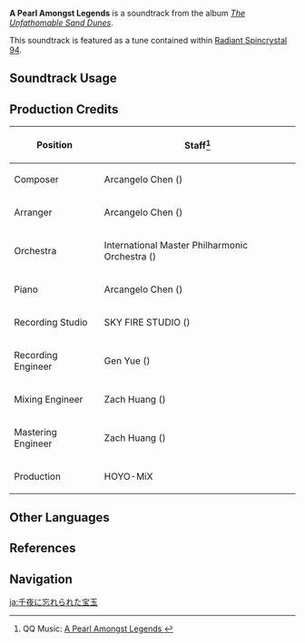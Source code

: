 {{Soundtrack Infobox
|image          = The Unfathomable Sand Dunes.png
|album          = The Unfathomable Sand Dunes
|disc           = 1
|number         = 16
|featured       =
|featured2      =
|featured3      =
|featured_disc  =
|featured_disc2 =
|featured_disc3 =
|youtube_id     = 5fxtu6Wn8Eo
|spotify_id     = 3sRe7GRb0eTXkAosNEur3v
|previous       = Golden Crescent
|next           = Hymn of Cicadas
}}
'''A Pearl Amongst Legends''' is a soundtrack from the album ''[[The Unfathomable Sand Dunes]]''.

This soundtrack is featured as a tune contained within [[Radiant Spincrystal 94]].

==Soundtrack Usage==
{{Soundtrack Usage
|quest    = 
|location = Girdle of the Sands//night
|domain   = 
|teapot   = 94
}}

==Production Credits==
{| class="wikitable"
! Position
! Staff<ref>QQ Music: [https://y.qq.com/n/ryqq/songDetail/001cmtXd1tJuRI A Pearl Amongst Legends {{zh|千夜的遗珠}}]</ref>
|-
! Composer
| Arcangelo Chen ({{zh|陈子敏}})
|-
! Arranger
| Arcangelo Chen ({{zh|陈子敏}})
|-
! Orchestra
| International Master Philharmonic Orchestra ({{zh|国际首席爱乐乐团}})
|-
! Piano
| Arcangelo Chen ({{zh|陈子敏}})
|-
! Recording Studio
| SKY FIRE STUDIO ({{zh|九紫天诚录音棚}})
|-
! Recording Engineer
| Gen Yue ({{zh|岳艮}})
|-
! Mixing Engineer
| Zach Huang ({{zh|黄巍}})
|-
! Mastering Engineer
| Zach Huang ({{zh|黄巍}})
|-
! Production
| HOYO-MiX
|}
<!--
==Gallery==
<gallery>
</gallery>
-->
==Other Languages==
{{Other Languages
|en      = A Pearl Amongst Legends
|zhs     = 千夜的遗珠
|zhs_rm  = Qiānyè de Yízhū
|zht     = 千夜的遺珠
|zht_rm  = Qiānyè de Yízhū
|zh_tl   = Remnant Pearl of a Thousand Nights
|ja      = 千夜に忘れられた宝玉
|ja_rm   = Chiyo ni Wasurerareta Hougyoku
|ja_tl   = A Jewel Forgotten Amidst Thousand Nights
}}

==References==
{{Reflist}}

==Navigation==
{{Soundtrack Navbox|The Unfathomable Sand Dunes}}

[[ja:千夜に忘れられた宝玉]]